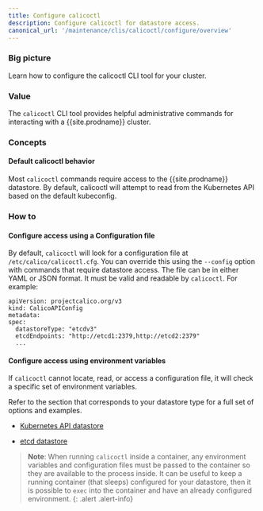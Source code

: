```yaml
---
title: Configure calicoctl
description: Configure calicoctl for datastore access.
canonical_url: '/maintenance/clis/calicoctl/configure/overview'
---
```


### Big picture

Learn how to configure the calicoctl CLI tool for your cluster.

### Value

The `calicoctl` CLI tool provides helpful administrative commands for interacting with a {{site.prodname}} cluster.

### Concepts

#### Default calicoctl behavior

Most `calicoctl` commands require access to the {{site.prodname}} datastore. By default, calicoctl
will attempt to read from the Kubernetes API based on the default kubeconfig.

### How to

#### Configure access using a Configuration file

By default, `calicoctl` will look for a configuration file at `/etc/calico/calicoctl.cfg`. You can override this using the `--config` option with commands that require datastore access. 
The file can be in either YAML or JSON format. It must be valid and readable by `calicoctl`. For example:

   ```
   apiVersion: projectcalico.org/v3
   kind: CalicoAPIConfig
   metadata:
   spec:
     datastoreType: "etcdv3"
     etcdEndpoints: "http://etcd1:2379,http://etcd2:2379"
     ...
   ```

#### Configure access using environment variables

If `calicoctl` cannot locate, read, or access a configuration file, it will check a specific set of environment variables.

Refer to the section that corresponds to your datastore type for a full set of options
and examples.

- [Kubernetes API datastore](kdd)

- [etcd datastore](etcd)

> **Note**: When running `calicoctl` inside a container, any environment variables and
> configuration files must be passed to the container so they are available to
> the process inside. It can be useful to keep a running container (that sleeps) configured
> for your datastore, then it is possible to `exec` into the container and have an
> already configured environment.
{: .alert .alert-info}
